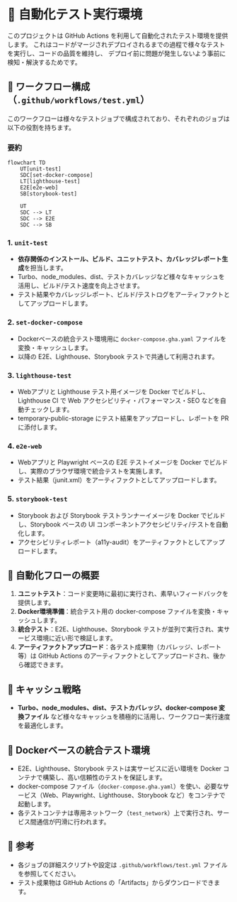 # 🤖 自動化テスト実行環境

このプロジェクトは GitHub Actions を利用して自動化されたテスト環境を提供します。
これはコードがマージされデプロイされるまでの過程で様々なテストを実行し、コードの品質を維持し、
デプロイ前に問題が発生しないよう事前に検知・解決するためです。

## 🔄 ワークフロー構成（`.github/workflows/test.yml`）

このワークフローは様々なテストジョブで構成されており、それぞれのジョブは以下の役割を持ちます。

### 要約

```mermaid
flowchart TD
    UT[unit-test]
    SDC[set-docker-compose]
    LT[lighthouse-test]
    E2E[e2e-web]
    SB[storybook-test]

    UT
    SDC --> LT
    SDC --> E2E
    SDC --> SB
```

### 1. `unit-test`
- **依存関係のインストール、ビルド、ユニットテスト、カバレッジレポート生成**を担当します。
- Turbo、node_modules、dist、テストカバレッジなど様々なキャッシュを活用し、ビルド/テスト速度を向上させます。
- テスト結果やカバレッジレポート、ビルド/テストログをアーティファクトとしてアップロードします。

### 2. `set-docker-compose`
- Dockerベースの統合テスト環境用に `docker-compose.gha.yaml` ファイルを変換・キャッシュします。
- 以降の E2E、Lighthouse、Storybook テストで共通して利用されます。

### 3. `lighthouse-test`
- Webアプリと Lighthouse テスト用イメージを Docker でビルドし、Lighthouse CI で Web アクセシビリティ・パフォーマンス・SEO などを自動チェックします。
- temporary-public-storage にテスト結果をアップロードし、レポートを PR に添付します。

### 4. `e2e-web`
- Webアプリと Playwright ベースの E2E テストイメージを Docker でビルドし、実際のブラウザ環境で統合テストを実施します。
- テスト結果（junit.xml）をアーティファクトとしてアップロードします。

### 5. `storybook-test`
- Storybook および Storybook テストランナーイメージを Docker でビルドし、Storybook ベースの UI コンポーネントアクセシビリティ/テストを自動化します。
- アクセシビリティレポート（a11y-audit）をアーティファクトとしてアップロードします。

## 🔁 自動化フローの概要

1. **ユニットテスト**：コード変更時に最初に実行され、素早いフィードバックを提供します。
2. **Docker環境準備**：統合テスト用の docker-compose ファイルを変換・キャッシュします。
3. **統合テスト**：E2E、Lighthouse、Storybook テストが並列で実行され、実サービス環境に近い形で検証します。
4. **アーティファクトアップロード**：各テスト成果物（カバレッジ、レポート等）は GitHub Actions のアーティファクトとしてアップロードされ、後から確認できます。

## 💾 キャッシュ戦略

- **Turbo、node_modules、dist、テストカバレッジ、docker-compose 変換ファイル** など様々なキャッシュを積極的に活用し、ワークフロー実行速度を最適化します。

## 🐳 Dockerベースの統合テスト環境

- E2E、Lighthouse、Storybook テストは実サービスに近い環境を Docker コンテナで構築し、高い信頼性のテストを保証します。
- docker-compose ファイル（`docker-compose.gha.yaml`）を使い、必要なサービス（Web、Playwright、Lighthouse、Storybook など）をコンテナで起動します。
- 各テストコンテナは専用ネットワーク（`test_network`）上で実行され、サービス間通信が円滑に行われます。

## 📌 参考

- 各ジョブの詳細スクリプトや設定は `.github/workflows/test.yml` ファイルを参照してください。
- テスト成果物は GitHub Actions の「Artifacts」からダウンロードできます。
